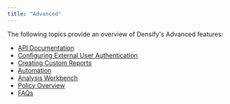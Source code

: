 ```yaml
---
title: "Advanced"
---
```


The following topics provide an overview of Densify's Advanced features:

- [API Documentation](/docs-api/Content/APIHome)
- [Configuring External User Authentication](/docs/WebHelp_Densify/Content/Administration/Configuring_External_User_Authentication)
- [Creating Custom Reports](/docs/WebHelp_Densify/Content/Densify_Com/Creating_Custom_Reports.)
- [Automation](/docs/WebHelp_Densify/Content/Densify_AUTOMATION)
- [Analysis Workbench](/docs/WebHelp_Densify/Content/Analysis_Workbench/Analysis_Workbench)
- [Policy Overview](/docs/WebHelp_Densify/Content/Control_Console/Policy_Overview)
- [FAQs](/docs/WebHelp_Densify/Content/Use_Cases_and_Troubshooting/FAQs)